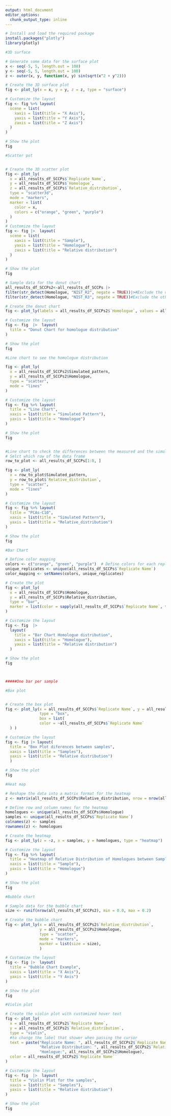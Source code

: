 ```yaml
---
output: html_document
editor_options: 
  chunk_output_type: inline
---
```


```r
# Install and load the required package
install.packages("plotly")
library(plotly)

#3D surface

# Generate some data for the surface plot
x <- seq(-5, 5, length.out = 100)
y <- seq(-5, 5, length.out = 100)
z <- outer(x, y, function(x, y) sin(sqrt(x^2 + y^2)))

# Create the 3D surface plot
fig <- plot_ly(x = x, y = y, z = z, type = "surface")

# Customize the layout
fig <- fig %>% layout(
  scene = list(
    xaxis = list(title = "X Axis"),
    yaxis = list(title = "Y Axis"),
    zaxis = list(title = "Z Axis")
  )
)

# Show the plot
fig

```


```r
#Scatter pot


# Create the 3D scatter plot
fig <- plot_ly(
  x = all_results_df_SCCPs$`Replicate Name`, 
  y = all_results_df_SCCPs$`Homologue`, 
  z = all_results_df_SCCPs$`Relative_distribution`, 
  type = "scatter3d", 
  mode = "markers",
  marker = list(
    color = x,
    colors = c("orange", "green", "purple")
  )
)
# Customize the layout
fig <- fig |>  layout(
  scene = list(
    xaxis = list(title = "Sample"),
    yaxis = list(title = "Homologue"),
    zaxis = list(title = "Relative distribution")
  )
)

# Show the plot
fig

```


```r


# Sample data for the donut chart
all_results_df_SCCPs2<-all_results_df_SCCPs |> 
filter(str_detect(Homologue, "NIST_R2", negate = TRUE))|>#Exclude the other samples
filter(str_detect(Homologue, "NIST_R3", negate = TRUE))#Exclude the other samples

# Create the donut chart
fig <- plot_ly(labels = all_results_df_SCCPs2$`Homologue`, values = all_results_df_SCCPs2$`Relative_distribution`, type = "pie", hole = 0.4)

# Customize the layout
fig <- fig  |>  layout(
  title = "Donut Chart for homologue distribution"
)

# Show the plot
fig

```

```r
#Line chart to see the homologue distribution 

fig <- plot_ly(
  x = all_results_df_SCCPs2$Simulated_pattern, 
  y = all_results_df_SCCPs2$Homologue, 
  type = "scatter", 
  mode = "lines"
)

# Customize the layout
fig <- fig %>% layout(
  title = "Line Chart",
  xaxis = list(title = "Simulated Pattern"),
  yaxis = list(title = "Homologue")
)

# Show the plot
fig


#Line chart to check the differences between the measured and the simulated for one homologue
# Selct which row of the data frame
row_to_plot <- all_results_df_SCCPs[1:8, ]

fig <- plot_ly(
  x = row_to_plot$Simulated_pattern, 
  y = row_to_plot$`Relative_distribution`, 
  type = "scatter", 
  mode = "lines"
)

# Customize the layout
fig <- fig %>% layout(
  title = "PCAs-C10",
  xaxis = list(title = "Simulated Pattern"),
  yaxis = list(title = "Relative_distribution")
)

# Show the plot
fig
```


```r
#Bar Chart

# Define color mapping
colors <- c("orange", "green", "purple")  # Define colors for each replicate name
unique_replicates <- unique(all_results_df_SCCPs$`Replicate Name`)
color_mapping <- setNames(colors, unique_replicates)

# Create the plot
fig <- plot_ly(
  x = all_results_df_SCCPs$Homologue, 
  y = all_results_df_SCCPs$Relative_distribution, 
  type = "bar",
  marker = list(color = sapply(all_results_df_SCCPs$`Replicate Name`, function(rep) color_mapping[rep]))
)

# Customize the layout
fig <- fig  |>  
  layout(
    title = "Bar Chart Homologue distribution",
    xaxis = list(title = "Homologue"),
    yaxis = list(title = "Relative distribution")
  )

# Show the plot
fig



#####One bar per sample


```



```r
#Box plot


# Create the box plot
fig <- plot_ly(x = all_results_df_SCCPs$`Replicate Name`, y = all_results_df_SCCPs$`Relative_distribution`, 
               type = "box",
               box = list(
               color = ~all_results_df_SCCPs$`Replicate Name`
  ) )

# Customize the layout
fig <- fig |> layout(
  title = "Box Plot diferences between samples",
  xaxis = list(title = "Samples"),
  yaxis = list(title = "Relative distribution")
  )

# Show the plot
fig

```

```r
#Heat map

# Reshape the data into a matrix format for the heatmap
z <- matrix(all_results_df_SCCPs$Relative_distribution, nrow = nrow(all_results_df_SCCPs))

# Define row and column names for the heatmap
homologues <- unique(all_results_df_SCCPs$Homologue)
samples <- unique(all_results_df_SCCPs$`Replicate Name`)
colnames(z) <- samples
rownames(z) <- homologues

# Create the heatmap
fig <- plot_ly(z = ~z, x = samples, y = homologues, type = "heatmap")

# Customize the layout
fig <- fig %>% layout(
  title = "Heatmap of Relative Distribution of Homologues between Samples",
  xaxis = list(title = "Sample"),
  yaxis = list(title = "Homologue")
)

# Show the plot
fig

```

```r
#Bubble chart

# Sample data for the bubble chart
size <- runif(nrow(all_results_df_SCCPs2), min = 0.0, max = 0.2)

# Create the bubble chart
fig <- plot_ly(x = all_results_df_SCCPs2$`Relative_distribution`, 
               y = all_results_df_SCCPs2$Homologue, 
               type = "scatter", 
               mode = "markers", 
               marker = list(size = size),
               )

# Customize the layout
fig <- fig |>  layout(
  title = "Bubble Chart Example",
  xaxis = list(title = "X Axis"),
  yaxis = list(title = "Y Axis")
)

# Show the plot
fig

```

```r
#Violin plot

# Create the violin plot with customized hover text
fig <- plot_ly(
  x = all_results_df_SCCPs2$`Replicate Name`, 
  y = all_results_df_SCCPs2$`Relative_distribution`, 
  type = "violin",
  #to change the label that shower when passing the cursor
  text = paste("Replicate Name: ", all_results_df_SCCPs2$`Replicate Name`, "<br>",
               "Relative Distribution: ", all_results_df_SCCPs2$`Relative_distribution`, 
               "Homlogue:", all_results_df_SCCPs2$Homologue),
  color = all_results_df_SCCPs2$`Replicate Name`
)

# Customize the layout
fig <- fig  |>  layout(
  title = "Violin Plot for the samples",
  xaxis = list(title = "Samples"),
  yaxis = list(title = "Relative distribution")
)

# Show the plot
fig


```


